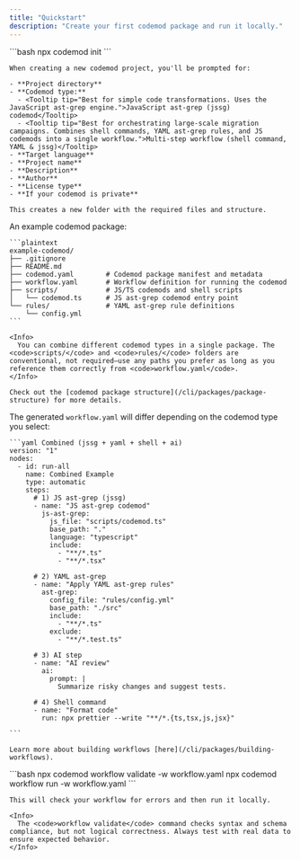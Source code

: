 ```yaml
---
title: "Quickstart"
description: "Create your first codemod package and run it locally."
---
```



<Frame>
    <CLIDemo />
</Frame>

<Steps>
  <Step title="Create a new codemod package">
    ```bash
    npx codemod init
    ```

    When creating a new codemod project, you'll be prompted for:

    - **Project directory**
    - **Codemod type:**
      - <Tooltip tip="Best for simple code transformations. Uses the JavaScript ast-grep engine.">JavaScript ast-grep (jssg) codemod</Tooltip>
      - <Tooltip tip="Best for orchestrating large-scale migration campaigns. Combines shell commands, YAML ast-grep rules, and JS codemods into a single workflow.">Multi-step workflow (shell command, YAML & jssg)</Tooltip>
    - **Target language**
    - **Project name**
    - **Description**
    - **Author**
    - **License type**
    - **If your codemod is private**

    This creates a new folder with the required files and structure.
  </Step>

  <Step title="Explore the generated project">
    An example codemod package:

    ```plaintext
    example-codemod/
    ├── .gitignore
    ├── README.md
    ├── codemod.yaml        # Codemod package manifest and metadata
    ├── workflow.yaml       # Workflow definition for running the codemod
    ├── scripts/            # JS/TS codemods and shell scripts
    │   └── codemod.ts      # JS ast-grep codemod entry point
    └── rules/              # YAML ast-grep rule definitions
        └── config.yml
    ```

    <Info>
      You can combine different codemod types in a single package. The <code>scripts/</code> and <code>rules/</code> folders are conventional, not required—use any paths you prefer as long as you reference them correctly from <code>workflow.yaml</code>.
    </Info>

    Check out the [codemod package structure](/cli/packages/package-structure) for more details.
  </Step>

  <Step title="Understand an example workflow">
    The generated <code>workflow.yaml</code> will differ depending on the codemod type you select:

    ```yaml Combined (jssg + yaml + shell + ai)
    version: "1"
    nodes:
      - id: run-all
        name: Combined Example
        type: automatic
        steps:
          # 1) JS ast-grep (jssg)
          - name: "JS ast-grep codemod"
            js-ast-grep:
              js_file: "scripts/codemod.ts"
              base_path: "."
              language: "typescript"
              include:
                - "**/*.ts"
                - "**/*.tsx"

          # 2) YAML ast-grep
          - name: "Apply YAML ast-grep rules"
            ast-grep:
              config_file: "rules/config.yml"
              base_path: "./src"
              include:
                - "**/*.ts"
              exclude:
                - "**/*.test.ts"

          # 3) AI step
          - name: "AI review"
            ai:
              prompt: |
                Summarize risky changes and suggest tests.
          
          # 4) Shell command
          - name: "Format code"
            run: npx prettier --write "**/*.{ts,tsx,js,jsx}"

    ```

    Learn more about building workflows [here](/cli/packages/building-workflows).
  </Step>

  <Step title="Validate & run your codemod package">
    ```bash
    npx codemod workflow validate -w workflow.yaml
    npx codemod workflow run -w workflow.yaml
    ```

    This will check your workflow for errors and then run it locally.

    <Info>
      The <code>workflow validate</code> command checks syntax and schema compliance, but not logical correctness. Always test with real data to ensure expected behavior.
    </Info>
  </Step>
</Steps>


